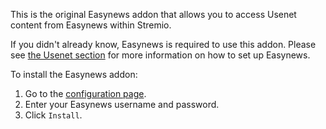 This is the original Easynews addon that allows you to access Usenet content from Easynews within Stremio.

If you didn't already know, Easynews is required to use this addon. Please see [the Usenet section](setup#how-do-i-use-usenet-with-stremio) for more information on how to set up Easynews.

To install the Easynews addon:

1. Go to the [configuration page](https://ea627ddf0ee7-easynews.baby-beamup.club/configure). 
2. Enter your Easynews username and password. 
3. Click `Install`.
